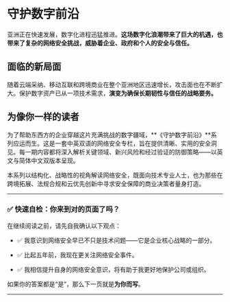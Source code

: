# 守护数字前沿

亚洲正在快速发展，数字化进程迅猛推进。**这场数字化浪潮带来了巨大的机遇，也带来了复杂的网络安全挑战，威胁着企业、政府和个人的安全与信任。**

## 面临的新局面

随着云端采纳、移动互联和跨境商业在整个亚洲地区迅速增长，攻击面也在不断扩大。保护数字资产已从一项技术需求，**演变为确保长期韧性与信任的战略要务。**

## 为像你一样的读者

为了帮助东西方的企业穿越这片充满挑战的数字疆域，**《守护数字前沿》**系列应运而生。这是一套中英双语的网络安全专栏，旨在提供清晰、实用的安全洞见。每一期内容都将深入解析关键领域、新兴风险和经过验证的防御策略——以英文与简体中文双版本呈现。

本系列以结构化、战略性的视角解读网络安全，既面向技术专业人士，也为那些在跨境拓展、法规合规和云优先创新中寻求安全保障的商业决策者量身打造。

---

### ✅ 快速自检：你来到对的页面了吗？

在继续阅读之前，请先自我确认以下观点：

* ✅ 我意识到网络安全早已不只是技术问题——它是企业核心战略的一部分。

* ✅ 比起五年前，我现在更关注网络安全事件。

* ✅ 我相信提升自身的网络安全意识，将有助于我更好地保护公司或组织。

如果你的答案都是“是”，那么下一页就是**为你而写**。

---
